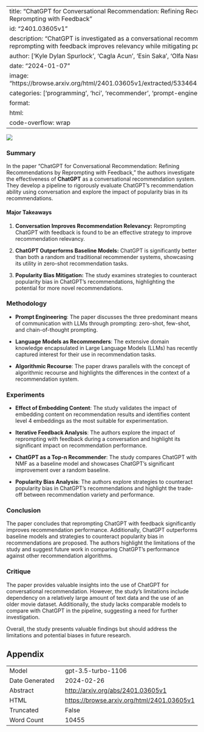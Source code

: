 
---
title: "ChatGPT for Conversational Recommendation: Refining Recommendations by Reprompting with Feedback"
id: "2401.03605v1"
description: "ChatGPT is investigated as a conversational recommendation system, and reprompting with feedback improves relevancy while mitigating popularity bias."
author: ['Kyle Dylan Spurlock', 'Cagla Acun', 'Esin Saka', 'Olfa Nasraoui']
date: "2024-01-07"
image: "https://browse.arxiv.org/html/2401.03605v1/extracted/5334641/figures/methodology.png"
categories: ['programming', 'hci', 'recommender', 'prompt-engineering']
format:
  html:
    code-overflow: wrap
---

![](https://browse.arxiv.org/html/2401.03605v1/extracted/5334641/figures/methodology.png)

### Summary

In the paper "ChatGPT for Conversational Recommendation: Refining Recommendations by Reprompting with Feedback," the authors investigate the effectiveness of **ChatGPT** as a conversational recommendation system. They develop a pipeline to rigorously evaluate ChatGPT's recommendation ability using conversation and explore the impact of popularity bias in its recommendations.

#### Major Takeaways

1. **Conversation Improves Recommendation Relevancy:** Reprompting ChatGPT with feedback is found to be an effective strategy to improve recommendation relevancy.

2. **ChatGPT Outperforms Baseline Models:** ChatGPT is significantly better than both a random and traditional recommender systems, showcasing its utility in zero-shot recommendation tasks.

3. **Popularity Bias Mitigation:** The study examines strategies to counteract popularity bias in ChatGPT's recommendations, highlighting the potential for more novel recommendations.

### Methodology

- **Prompt Engineering**: The paper discusses the three predominant means of communication with LLMs through prompting: zero-shot, few-shot, and chain-of-thought prompting.

- **Language Models as Recommenders**: The extensive domain knowledge encapsulated in Large Language Models (LLMs) has recently captured interest for their use in recommendation tasks.

- **Algorithmic Recourse**: The paper draws parallels with the concept of algorithmic recourse and highlights the differences in the context of a recommendation system.

### Experiments

- **Effect of Embedding Content**: The study validates the impact of embedding content on recommendation results and identifies content level 4 embeddings as the most suitable for experimentation.

- **Iterative Feedback Analysis**: The authors explore the impact of reprompting with feedback during a conversation and highlight its significant impact on recommendation performance.

- **ChatGPT as a Top-n Recommender**: The study compares ChatGPT with NMF as a baseline model and showcases ChatGPT's significant improvement over a random baseline.

- **Popularity Bias Analysis**: The authors explore strategies to counteract popularity bias in ChatGPT's recommendations and highlight the trade-off between recommendation variety and performance.

### Conclusion

The paper concludes that reprompting ChatGPT with feedback significantly improves recommendation performance. Additionally, ChatGPT outperforms baseline models and strategies to counteract popularity bias in recommendations are proposed. The authors highlight the limitations of the study and suggest future work in comparing ChatGPT's performance against other recommendation algorithms.

### Critique

The paper provides valuable insights into the use of ChatGPT for conversational recommendation. However, the study's limitations include dependency on a relatively large amount of text data and the use of an older movie dataset. Additionally, the study lacks comparable models to compare with ChatGPT in the pipeline, suggesting a need for further investigation.

Overall, the study presents valuable findings but should address the limitations and potential biases in future research.

## Appendix

|          |          |
|----------|----------|
| Model     | gpt-3.5-turbo-1106       |
| Date Generated     | 2024-02-26       |
| Abstract | [http://arxiv.org/abs/2401.03605v1](http://arxiv.org/abs/2401.03605v1)        |
| HTML     | [https://browse.arxiv.org/html/2401.03605v1](https://browse.arxiv.org/html/2401.03605v1)       |
| Truncated       | False       |
| Word Count       | 10455       |